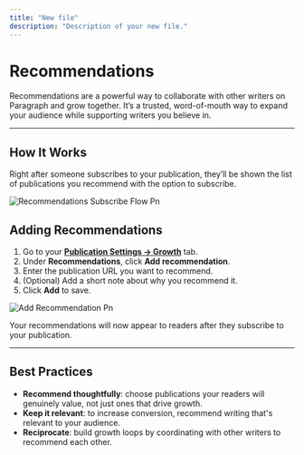 ```yaml
---
title: "New file"
description: "Description of your new file."
---
```


# **Recommendations**

Recommendations are a powerful way to collaborate with other writers on Paragraph and grow together. It’s a trusted, word-of-mouth way to expand your audience while supporting writers you believe in.

---

## **How It Works**

Right after someone subscribes to your publication, they’ll be shown the list of publications you recommend with the option to subscribe.

![Recommendations Subscribe Flow Pn](/images/recommendations-subscribe-flow.png)

## **Adding Recommendations**

1. Go to your [**Publication Settings → Growth**](https://paragraph.com/settings/publication/growth) tab.
2. Under **Recommendations**, click **Add recommendation**.
3. Enter the publication URL you want to recommend.
4. (Optional) Add a short note about why you recommend it.
5. Click **Add** to save.

![Add Recommendation Pn](/images/add-recommendation.png)

Your recommendations will now appear to readers after they subscribe to your publication.

---

## **Best Practices**

- **Recommend thoughtfully**: choose publications your readers will genuinely value, not just ones that drive growth.
- **Keep it relevant**: to increase conversion, recommend writing that's relevant to your audience.
- **Reciprocate**: build growth loops by coordinating with other writers to recommend each other.